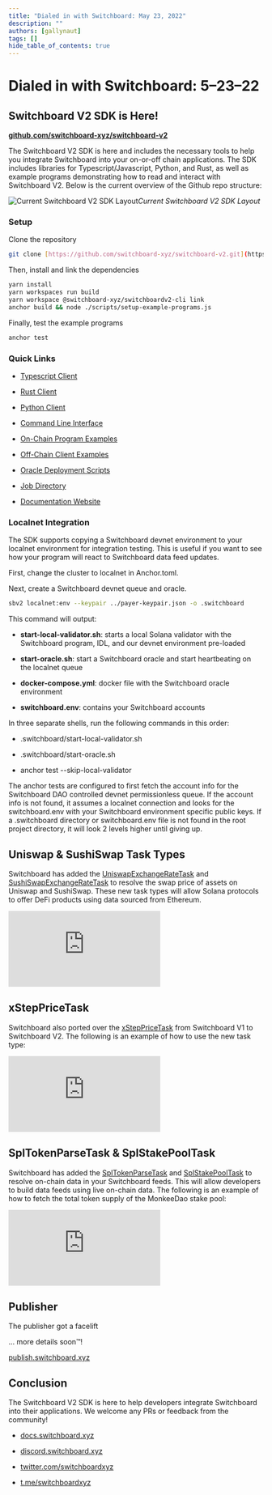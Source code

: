 ```yaml
---
title: "Dialed in with Switchboard: May 23, 2022"
description: ""
authors: [gallynaut]
tags: []
hide_table_of_contents: true
---
```


# Dialed in with Switchboard: 5–23–22

## Switchboard V2 SDK is Here!

[**github.com/switchboard-xyz/switchboard-v2**](https://github.com/switchboard-xyz/switchboard-v2)

The Switchboard V2 SDK is here and includes the necessary tools to help you
integrate Switchboard into your on-or-off chain applications. The SDK includes
libraries for Typescript/Javascript, Python, and Rust, as well as example
programs demonstrating how to read and interact with Switchboard V2. Below is
the current overview of the Github repo structure:

![Current Switchboard V2 SDK Layout](https://cdn-images-1.medium.com/max/2000/0*8ZTLoxVoz8Lgfhdc)_Current
Switchboard V2 SDK Layout_

### Setup

Clone the repository

```bash
git clone [https://github.com/switchboard-xyz/switchboard-v2.git](https://github.com/switchboard-xyz/switchboard-v2.git) && cd switchboard-v2
```

Then, install and link the dependencies

```bash
yarn install
yarn workspaces run build
yarn workspace @switchboard-xyz/switchboardv2-cli link
anchor build && node ./scripts/setup-example-programs.js
```

Finally, test the example programs

```bash
anchor test
```

### Quick Links

- [Typescript Client](https://github.com/switchboard-xyz/switchboard-v2/tree/main/libraries/ts)

- [Rust Client](https://github.com/switchboard-xyz/switchboard-v2/tree/main/libraries/rs)

- [Python Client](https://github.com/switchboard-xyz/switchboard-v2/tree/main/libraries/py)

- [Command Line Interface](https://github.com/switchboard-xyz/switchboard-v2/tree/main/cli)

- [On-Chain Program Examples](https://github.com/switchboard-xyz/switchboard-v2/tree/main/programs)

- [Off-Chain Client Examples](https://github.com/switchboard-xyz/switchboard-v2/tree/main/packages)

- [Oracle Deployment Scripts](https://github.com/switchboard-xyz/switchboard-v2/tree/main/oracles)

- [Job Directory](https://github.com/switchboard-xyz/switchboard-v2/tree/main/directory)

- [Documentation Website](https://docs.switchboard.xyz/introduction)

### Localnet Integration

The SDK supports copying a Switchboard devnet environment to your localnet
environment for integration testing. This is useful if you want to see how your
program will react to Switchboard data feed updates.

First, change the cluster to localnet in Anchor.toml.

Next, create a Switchboard devnet queue and oracle.

```bash
sbv2 localnet:env --keypair ../payer-keypair.json -o .switchboard
```

This command will output:

- **start-local-validator.sh**: starts a local Solana validator with the
  Switchboard program, IDL, and our devnet environment pre-loaded

- **start-oracle.sh**: start a Switchboard oracle and start heartbeating on the
  localnet queue

- **docker-compose.yml**: docker file with the Switchboard oracle environment

- **switchboard.env**: contains your Switchboard accounts

In three separate shells, run the following commands in this order:

- .switchboard/start-local-validator.sh

- .switchboard/start-oracle.sh

- anchor test --skip-local-validator

The anchor tests are configured to first fetch the account info for the
Switchboard DAO controlled devnet permissionless queue. If the account info is
not found, it assumes a localnet connection and looks for the switchboard.env
with your Switchboard environment specific public keys. If a .switchboard
directory or switchboard.env file is not found in the root project directory, it
will look 2 levels higher until giving up.

## Uniswap & SushiSwap Task Types

Switchboard has added the
[UniswapExchangeRateTask](https://docs.switchboard.xyz/api/tasks#uniswapexchangeratetask)
and
[SushiSwapExchangeRateTask](https://docs.switchboard.xyz/api/tasks#sushiswapexchangeratetask)
to resolve the swap price of assets on Uniswap and SushiSwap. These new task
types will allow Solana protocols to offer DeFi products using data sourced from
Ethereum.

<iframe src="https://medium.com/media/0d02ad6777d181dd0e633aa245a4761d" frameborder="0"></iframe>

## xStepPriceTask

Switchboard also ported over the [xStepPriceTask](http://xsteppricetask) from
Switchboard V1 to Switchboard V2. The following is an example of how to use the
new task type:

<iframe src="https://medium.com/media/df6602bca382c16a430fcb92a649a4bd" frameborder="0"></iframe>

## SplTokenParseTask & SplStakePoolTask

Switchboard has added the
[SplTokenParseTask](https://gist.github.com/gallynaut/1414b538090e29fe598ef4186445de0d)
and [SplStakePoolTask](https://docs.switchboard.xyz/api/tasks#splstakepooltask)
to resolve on-chain data in your Switchboard feeds. This will allow developers
to build data feeds using live on-chain data. The following is an example of how
to fetch the total token supply of the MonkeeDao stake pool:

<iframe src="https://medium.com/media/d2e9490116b013c01959be8bf47c99bb" frameborder="0"></iframe>

## Publisher

The publisher got a facelift

… more details soon™!

[publish.switchboard.xyz](https://publish.switchboard.xyz/)

## Conclusion

The Switchboard V2 SDK is here to help developers integrate Switchboard into
their applications. We welcome any PRs or feedback from the community!

- [docs.switchboard.xyz](https://docs.switchboard.xyz/)

- [discord.switchboard.xyz](http://discord.switchboard.xyz/)

- [twitter.com/switchboardxyz](https://twitter.com/switchboardxyz)

- [t.me/switchboardxyz](https://t.me/switchboardxyz)
